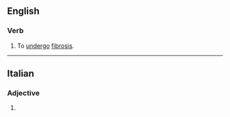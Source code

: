 ==English==

===Verb===
{{en-verb|fibros}}

# {{lb|en|intransitive}} To [[undergo]] [[fibrosis]].

----

==Italian==

===Adjective===
{{head|it|adjective form}}

# {{it-adj form of|fibroso|f|pl}}
